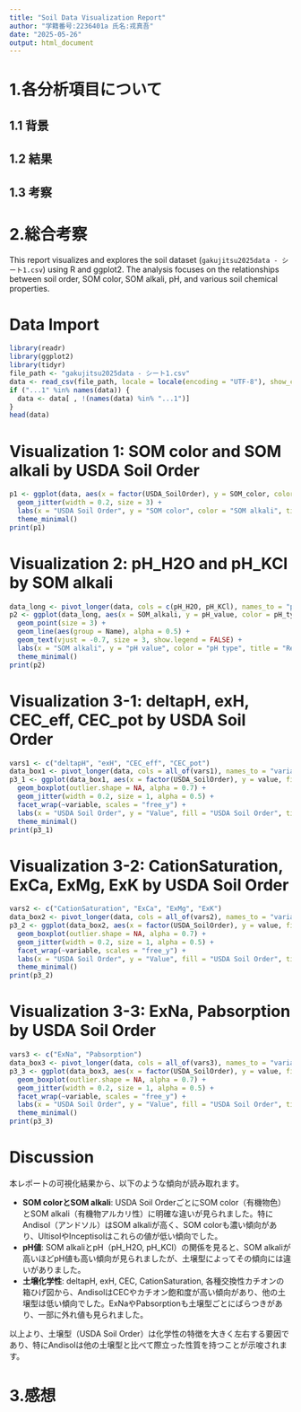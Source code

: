 ```yaml
---
title: "Soil Data Visualization Report"
author: "学籍番号:2236401a 氏名:戎真吾"
date: "2025-05-26"
output: html_document
---
```

# 1.各分析項目について
## 1.1 背景
## 1.2 結果
## 1.3 考察

# 2.総合考察
This report visualizes and explores the soil dataset (`gakujitsu2025data - シート1.csv`) using R and ggplot2. The analysis focuses on the relationships between soil order, SOM color, SOM alkali, pH, and various soil chemical properties.

# Data Import
```r
library(readr)
library(ggplot2)
library(tidyr)
file_path <- "gakujitsu2025data - シート1.csv"
data <- read_csv(file_path, locale = locale(encoding = "UTF-8"), show_col_types = FALSE)
if ("...1" %in% names(data)) {
  data <- data[ , !(names(data) %in% "...1")]
}
head(data)
```

# Visualization 1: SOM color and SOM alkali by USDA Soil Order
```r
p1 <- ggplot(data, aes(x = factor(USDA_SoilOrder), y = SOM_color, color = SOM_alkali)) +
  geom_jitter(width = 0.2, size = 3) +
  labs(x = "USDA Soil Order", y = "SOM color", color = "SOM alkali", title = "SOM color and SOM alkali by USDA Soil Order") +
  theme_minimal()
print(p1)
```

# Visualization 2: pH_H2O and pH_KCl by SOM alkali
```r
data_long <- pivot_longer(data, cols = c(pH_H2O, pH_KCl), names_to = "pH_type", values_to = "pH_value")
p2 <- ggplot(data_long, aes(x = SOM_alkali, y = pH_value, color = pH_type, label = USDA_SoilOrder)) +
  geom_point(size = 3) +
  geom_line(aes(group = Name), alpha = 0.5) +
  geom_text(vjust = -0.7, size = 3, show.legend = FALSE) +
  labs(x = "SOM alkali", y = "pH value", color = "pH type", title = "Relationship between SOM alkali and pH values (with soil name)") +
  theme_minimal()
print(p2)
```

# Visualization 3-1: deltapH, exH, CEC_eff, CEC_pot by USDA Soil Order
```r
vars1 <- c("deltapH", "exH", "CEC_eff", "CEC_pot")
data_box1 <- pivot_longer(data, cols = all_of(vars1), names_to = "variable", values_to = "value")
p3_1 <- ggplot(data_box1, aes(x = factor(USDA_SoilOrder), y = value, fill = factor(USDA_SoilOrder))) +
  geom_boxplot(outlier.shape = NA, alpha = 0.7) +
  geom_jitter(width = 0.2, size = 1, alpha = 0.5) +
  facet_wrap(~variable, scales = "free_y") +
  labs(x = "USDA Soil Order", y = "Value", fill = "USDA Soil Order", title = "Comparison of deltapH, exH, CEC_eff, CEC_pot by USDA Soil Order") +
  theme_minimal()
print(p3_1)
```

# Visualization 3-2: CationSaturation, ExCa, ExMg, ExK by USDA Soil Order
```r
vars2 <- c("CationSaturation", "ExCa", "ExMg", "ExK")
data_box2 <- pivot_longer(data, cols = all_of(vars2), names_to = "variable", values_to = "value")
p3_2 <- ggplot(data_box2, aes(x = factor(USDA_SoilOrder), y = value, fill = factor(USDA_SoilOrder))) +
  geom_boxplot(outlier.shape = NA, alpha = 0.7) +
  geom_jitter(width = 0.2, size = 1, alpha = 0.5) +
  facet_wrap(~variable, scales = "free_y") +
  labs(x = "USDA Soil Order", y = "Value", fill = "USDA Soil Order", title = "Comparison of CationSaturation, ExCa, ExMg, ExK by USDA Soil Order") +
  theme_minimal()
print(p3_2)
```

# Visualization 3-3: ExNa, Pabsorption by USDA Soil Order
```r
vars3 <- c("ExNa", "Pabsorption")
data_box3 <- pivot_longer(data, cols = all_of(vars3), names_to = "variable", values_to = "value")
p3_3 <- ggplot(data_box3, aes(x = factor(USDA_SoilOrder), y = value, fill = factor(USDA_SoilOrder))) +
  geom_boxplot(outlier.shape = NA, alpha = 0.7) +
  geom_jitter(width = 0.2, size = 1, alpha = 0.5) +
  facet_wrap(~variable, scales = "free_y") +
  labs(x = "USDA Soil Order", y = "Value", fill = "USDA Soil Order", title = "Comparison of ExNa, Pabsorption by USDA Soil Order") +
  theme_minimal()
print(p3_3)
```

# Discussion
本レポートの可視化結果から、以下のような傾向が読み取れます。

- **SOM colorとSOM alkali**: USDA Soil OrderごとにSOM color（有機物色）とSOM alkali（有機物アルカリ性）に明確な違いが見られました。特にAndisol（アンドソル）はSOM alkaliが高く、SOM colorも濃い傾向があり、UltisolやInceptisolはこれらの値が低い傾向でした。
- **pH値**: SOM alkaliとpH（pH_H2O, pH_KCl）の関係を見ると、SOM alkaliが高いほどpH値も高い傾向が見られましたが、土壌型によってその傾向には違いがありました。
- **土壌化学性**: deltapH, exH, CEC, CationSaturation, 各種交換性カチオンの箱ひげ図から、AndisolはCECやカチオン飽和度が高い傾向があり、他の土壌型は低い傾向でした。ExNaやPabsorptionも土壌型ごとにばらつきがあり、一部に外れ値も見られました。

以上より、土壌型（USDA Soil Order）は化学性の特徴を大きく左右する要因であり、特にAndisolは他の土壌型と比べて際立った性質を持つことが示唆されます。

# 3.感想